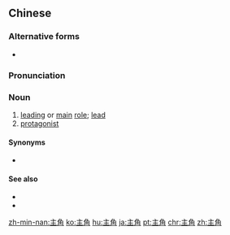 ==Chinese==
{{zh-forms}}

===Alternative forms===
* {{zh-l|主腳}}

===Pronunciation===
{{zh-pron
|m=zhǔjué,zhǔjiǎo,1nb=literary, standard,2nb=colloquial
|c=zyu2 gok3
|h=pfs=chú-kok
|mn=chú-kak
|cat=n
}}

===Noun===
{{zh-noun}}

# [[leading]] or [[main]] [[role]]; [[lead]]
# [[protagonist]]

====Synonyms====
* {{sense|leading or main role; lead}} {{zh-l|主演}}

====See also====
* {{zh-l|角色|tr=juésè, jiǎosè}}
* {{zh-l|配角|tr=pèijué, pèijiǎo}}

[[zh-min-nan:主角]]
[[ko:主角]]
[[hu:主角]]
[[ja:主角]]
[[pt:主角]]
[[chr:主角]]
[[zh:主角]]